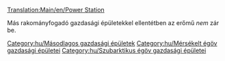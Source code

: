 [[Translation:Main/en/Power Station]]
{{hu/Gazdasági épületek| név        = Erőmű
| kép        = Powerstation.png
| klíma      = [[Main/en/Éghajlatok/Hu#Mérsékelt|Mérsékelt]], [[Main/en/Éghajlatok/Hu#Szubarktikus|szubarktikus]]
| elfogad    = [[Main/hu/Szén|Szén]]
| előállít   = <nowiki>---</nowiki>
| megjegyzés = Nem található a [[Main/en/Éghajlatok/Hu#Szubtrópusi|szubtrópusi]] éghajlaton
}}

Más rakományfogadó gazdasági épületekkel ellentétben az erőmű ''nem'' zár be.

{{hu/Navbox Gazdasági épületek}}

[[Category:hu/Másodlagos gazdasági épületek]]
[[Category:hu/Mérsékelt égöv gazdasági épületei]]
[[Category:hu/Szubarktikus égöv gazdasági épületei]]